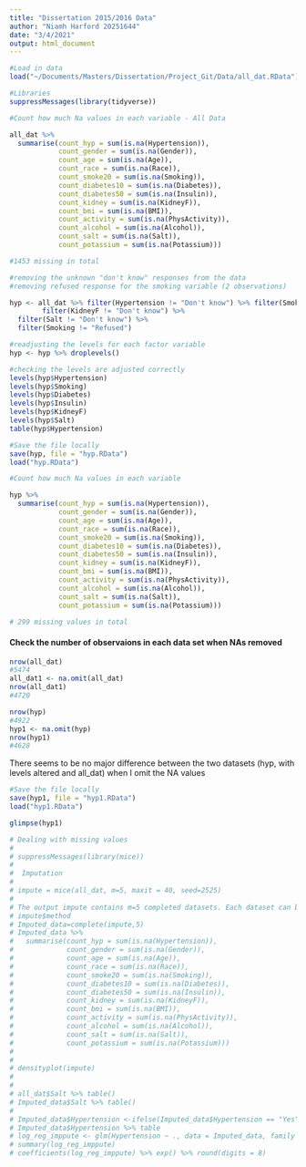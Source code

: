 ```yaml
---
title: "Dissertation 2015/2016 Data"
author: "Niamh Harford 20251644"
date: "3/4/2021"
output: html_document
---
```



```r
#Load in data
load("~/Documents/Masters/Dissertation/Project_Git/Data/all_dat.RData")
```

```r
#Libraries
suppressMessages(library(tidyverse))
```

```r
#Count how much Na values in each variable - All Data

all_dat %>%
  summarise(count_hyp = sum(is.na(Hypertension)),
            count_gender = sum(is.na(Gender)),
            count_age = sum(is.na(Age)),
            count_race = sum(is.na(Race)),
            count_smoke20 = sum(is.na(Smoking)),
            count_diabetes10 = sum(is.na(Diabetes)),
            count_diabetes50 = sum(is.na(Insulin)),
            count_kidney = sum(is.na(KidneyF)),
            count_bmi = sum(is.na(BMI)),
            count_activity = sum(is.na(PhysActivity)),
            count_alcohol = sum(is.na(Alcohol)),
            count_salt = sum(is.na(Salt)),
            count_potassium = sum(is.na(Potassium)))

#1453 missing in total
```


```r
#removing the unknown "don't know" responses from the data
#removing refused response for the smoking variable (2 observations)

hyp <- all_dat %>% filter(Hypertension != "Don't know") %>% filter(Smoking != "Don't know") %>% filter(Diabetes != "Don't know") %>% filter(Insulin != "Don't know") %>% 
        filter(KidneyF != "Don't know") %>% 
  filter(Salt != "Don't know") %>%
  filter(Smoking != "Refused")

#readjusting the levels for each factor variable
hyp <- hyp %>% droplevels()
```

```r
#checking the levels are adjusted correctly
levels(hyp$Hypertension)
levels(hyp$Smoking)
levels(hyp$Diabetes)
levels(hyp$Insulin)
levels(hyp$KidneyF)
levels(hyp$Salt)
table(hyp$Hypertension)
```

```r
#Save the file locally
save(hyp, file = "hyp.RData")
load("hyp.RData")
```

```r
#Count how much Na values in each variable

hyp %>%
  summarise(count_hyp = sum(is.na(Hypertension)),
            count_gender = sum(is.na(Gender)),
            count_age = sum(is.na(Age)),
            count_race = sum(is.na(Race)),
            count_smoke20 = sum(is.na(Smoking)),
            count_diabetes10 = sum(is.na(Diabetes)),
            count_diabetes50 = sum(is.na(Insulin)),
            count_kidney = sum(is.na(KidneyF)),
            count_bmi = sum(is.na(BMI)),
            count_activity = sum(is.na(PhysActivity)),
            count_alcohol = sum(is.na(Alcohol)),
            count_salt = sum(is.na(Salt)),
            count_potassium = sum(is.na(Potassium)))

# 299 missing values in total
```

#### Check the number of observaions in each data set when NAs removed

```r
nrow(all_dat)
#5474
all_dat1 <- na.omit(all_dat)
nrow(all_dat1)
#4720
```


```r
nrow(hyp)
#4922
hyp1 <- na.omit(hyp)
nrow(hyp1)
#4628
```


There seems to be no major difference between the two datasets (hyp, with levels altered and all_dat) when I omit the NA values


```r
#Save the file locally
save(hyp1, file = "hyp1.RData")
load("hyp1.RData")
```

```r
glimpse(hyp1)
```





```r
# Dealing with missing values
# 
# suppressMessages(library(mice))
# 
#  Imputation
#  
# impute = mice(all_dat, m=5, maxit = 40, seed=2525)
# 
# The output impute contains m=5 completed datasets. Each dataset can be analysed using function with().
# impute$method
# Imputed_data=complete(impute,5)
# Imputed_data %>%
#   summarise(count_hyp = sum(is.na(Hypertension)),
#             count_gender = sum(is.na(Gender)),
#             count_age = sum(is.na(Age)),
#             count_race = sum(is.na(Race)),
#             count_smoke20 = sum(is.na(Smoking)),
#             count_diabetes10 = sum(is.na(Diabetes)),
#             count_diabetes50 = sum(is.na(Insulin)),
#             count_kidney = sum(is.na(KidneyF)),
#             count_bmi = sum(is.na(BMI)),
#             count_activity = sum(is.na(PhysActivity)),
#             count_alcohol = sum(is.na(Alcohol)),
#             count_salt = sum(is.na(Salt)),
#             count_potassium = sum(is.na(Potassium)))
# 
# 
# densityplot(impute)
# 
# 
# all_dat$Salt %>% table()
# Imputed_data$Salt %>% table()
# 
# Imputed_data$Hypertension <-ifelse(Imputed_data$Hypertension == "Yes", 1 ,0)
# Imputed_data$Hypertension %>% table
# log_reg_imppute <- glm(Hypertension ~ ., data = Imputed_data, family = binomial())
# summary(log_reg_imppute)
# coefficients(log_reg_imppute) %>% exp() %>% round(digits = 8)
```



